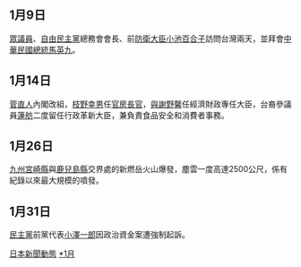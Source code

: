 <noinclude>{{MonthInJapan|2011|1}}</noinclude>
{{main|2011年日本}}

==1月9日==
[[眾議員|眾議員]]、[[自由民主黨_(日本)|自由民主黨]]總務會會長、前[[防衛大臣|防衛大臣]][[小池百合子|小池百合子]]訪問台灣兩天，並拜會[[中華民國總統|中華民國總統]][[馬英九|馬英九]]。

==1月14日==
[[菅直人|菅直人]]內閣改組，[[枝野幸男|枝野幸男]]任[[官房長官|官房長官]]，[[與謝野馨|與謝野馨]]任經濟財政專任大臣，台裔參議員[[蓮舫|蓮舫]]二度留任行政革新大臣，兼負責食品安全和消費者事務。

==1月26日==
[[九州_(日本)|九州]][[宮崎縣|宮崎縣]]與[[鹿兒島縣|鹿兒島縣]]交界處的新燃岳火山爆發，塵雲一度高達2500公尺，係有紀錄以來最大規模的噴發。

==1月31日==
[[民主黨_(日本)|民主黨]]前黨代表[[小澤一郎|小澤一郎]]因政治資金案遭強制起訴。



<noinclude>
{{Portal:日本新聞動態/Footer}}
[[Category:2011年1月|日本新聞動態]]
[[Category:2011年日本|*1月]]
</noinclude>